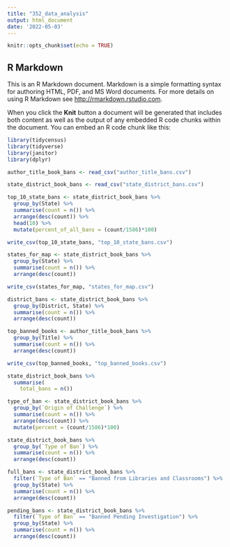 ```yaml
---
title: "352_data_analysis"
output: html_document
date: '2022-05-03'
---
```


```r
knitr::opts_chunk$set(echo = TRUE)
```

## R Markdown

This is an R Markdown document. Markdown is a simple formatting syntax for authoring HTML, PDF, and MS Word documents. For more details on using R Markdown see <http://rmarkdown.rstudio.com>.

When you click the **Knit** button a document will be generated that includes both content as well as the output of any embedded R code chunks within the document. You can embed an R code chunk like this:

```r

library(tidycensus)
library(tidyverse)
library(janitor)
library(dplyr)

author_title_book_bans <- read_csv("author_title_bans.csv")

state_district_book_bans <- read_csv("state_district_bans.csv")

top_10_state_bans <- state_district_book_bans %>%
  group_by(State) %>%
  summarise(count = n()) %>%
  arrange(desc(count)) %>%
  head(10) %>%
  mutate(percent_of_all_bans = (count/1586)*100)

write_csv(top_10_state_bans, "top_10_state_bans.csv")

states_for_map <- state_district_book_bans %>%
  group_by(State) %>%
  summarise(count = n()) %>%
  arrange(desc(count))

write_csv(states_for_map, "states_for_map.csv")

district_bans <- state_district_book_bans %>%
  group_by(District, State) %>%
  summarise(count = n()) %>%
  arrange(desc(count))

top_banned_books <- author_title_book_bans %>%
  group_by(Title) %>%
  summarise(count = n()) %>%
  arrange(desc(count))

write_csv(top_banned_books, "top_banned_books.csv")

state_district_book_bans %>%
  summarise(
    total_bans = n())

type_of_ban <- state_district_book_bans %>%
  group_by(`Origin of Challenge`) %>%
  summarise(count = n()) %>%
  arrange(desc(count)) %>%
  mutate(percent = (count/1586)*100)

state_district_book_bans %>% 
  group_by(`Type of Ban`) %>%
  summarise(count = n()) %>%
  arrange(desc(count))

full_bans <- state_district_book_bans %>%
  filter(`Type of Ban` == "Banned from Libraries and Classrooms") %>%
  group_by(State) %>%
  summarise(count = n()) %>%
  arrange(desc(count))

pending_bans <- state_district_book_bans %>%
  filter(`Type of Ban` == "Banned Pending Investigation") %>%
  group_by(State) %>%
  summarise(count = n()) %>%
  arrange(desc(count))


```

